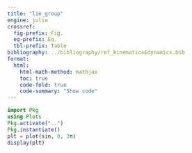```yaml
---
title: "lie_group"
engine: julia
crossref:
  fig-prefix: Fig.
  eq-prefix: Eq.
  tbl-prefix: Table
bibliography: ../bibliography/ref_kinematics&dynamics.bib
format:
  html:
    html-math-method: mathjax
    toc: true
    code-fold: true
    code-summary: "Show code"
---
```

```julia
import Pkg
using Plots
Pkg.activate("..")
Pkg.instantiate()
plt = plot(sin, 0, 2π)
display(plt)
```
